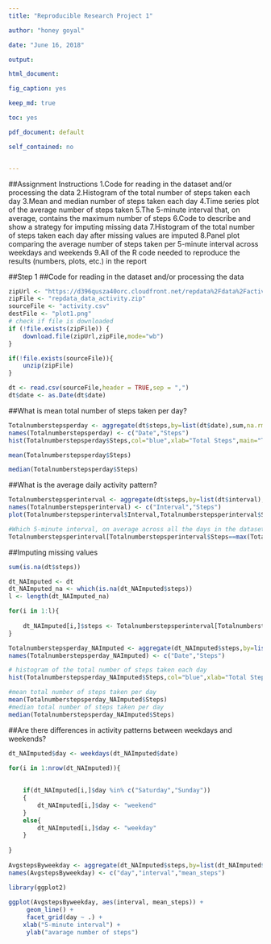 ---
title: "Reproducible Research Project 1" 

author: "honey goyal" 

date: "June 16, 2018" 

output: 

html_document: 

fig_caption: yes 

keep_md: true 

toc: yes 

pdf_document: default 

self_contained: no 


---

##Assignment Instructions 
1.Code for reading in the dataset and/or processing the data 
2.Histogram of the total number of steps taken each day 
3.Mean and median number of steps taken each day 
4.Time series plot of the average number of steps taken 
5.The 5-minute interval that, on average, contains the maximum number of steps 
6.Code to describe and show a strategy for imputing missing data 
7.Histogram of the total number of steps taken each day after missing values are imputed 
8.Panel plot comparing the average number of steps taken per 5-minute interval across weekdays and weekends 
9.All of the R code needed to reproduce the results (numbers, plots, etc.) in the report 


##Step 1 
##Code for reading in the dataset and/or processing the data 
```{r, echo = TRUE} 
zipUrl <- "https://d396qusza40orc.cloudfront.net/repdata%2Fdata%2Factivity.zip"
zipFile <- "repdata_data_activity.zip"
sourceFile <- "activity.csv"
destFile <- "plot1.png"
# check if file is downloaded
if (!file.exists(zipFile)) {
    download.file(zipUrl,zipFile,mode="wb")
}

if(!file.exists(sourceFile)){
    unzip(zipFile)
}

dt <- read.csv(sourceFile,header = TRUE,sep = ",")
dt$date <- as.Date(dt$date)
```

##What is mean total number of steps taken per day?
```{r , echo=TRUE}
Totalnumberstepsperday <- aggregate(dt$steps,by=list(dt$date),sum,na.rm=TRUE)
names(Totalnumberstepsperday) <- c("Date","Steps")
hist(Totalnumberstepsperday$Steps,col="blue",xlab="Total Steps",main="Total Number of steps per day")

mean(Totalnumberstepsperday$Steps)

median(Totalnumberstepsperday$Steps)
```
##What is the average daily activity pattern?
```{r , echo=TRUE}

Totalnumberstepsperinterval <- aggregate(dt$steps,by=list(dt$interval),mean,na.rm=TRUE)
names(Totalnumberstepsperinterval) <- c("Interval","Steps")
plot(Totalnumberstepsperinterval$Interval,Totalnumberstepsperinterval$Steps,col="blue",type = "l",xlab = "Intervals",ylab = "Average Steps",main = "Average Steps per Interval")

#Which 5-minute interval, on average across all the days in the dataset, contains the maximum number of steps?
Totalnumberstepsperinterval[Totalnumberstepsperinterval$Steps==max(Totalnumberstepsperinterval$Steps),1]
```

##Imputing missing values
```{r , echo=TRUE}
sum(is.na(dt$steps))

dt_NAImputed <- dt
dt_NAImputed_na <- which(is.na(dt_NAImputed$steps))
l <- length(dt_NAImputed_na)

for(i in 1:l){
    
    dt_NAImputed[i,]$steps <- Totalnumberstepsperinterval[Totalnumberstepsperinterval$Interval==dt_NAImputed[i,]$interval,]$Steps
}

Totalnumberstepsperday_NAImputed <- aggregate(dt_NAImputed$steps,by=list(dt_NAImputed$date),sum,na.rm=TRUE)
names(Totalnumberstepsperday_NAImputed) <- c("Date","Steps")

# histogram of the total number of steps taken each day 
hist(Totalnumberstepsperday_NAImputed$Steps,col="blue",xlab="Total Steps",main="Total Number of steps per day")

#mean total number of steps taken per day
mean(Totalnumberstepsperday_NAImputed$Steps)
#median total number of steps taken per day
median(Totalnumberstepsperday_NAImputed$Steps)

```
##Are there differences in activity patterns between weekdays and weekends?
```{r , echo=TRUE}


dt_NAImputed$day <- weekdays(dt_NAImputed$date)

for(i in 1:nrow(dt_NAImputed)){
    
    
    if(dt_NAImputed[i,]$day %in% c("Saturday","Sunday"))
    {
        dt_NAImputed[i,]$day <- "weekend"
    }
    else{
        dt_NAImputed[i,]$day <- "weekday"
    }
    
}
    
AvgstepsByweekday <- aggregate(dt_NAImputed$steps,by=list(dt_NAImputed$day,dt_NAImputed$interval),mean)
names(AvgstepsByweekday) <- c("day","interval","mean_steps")

library(ggplot2)
    
ggplot(AvgstepsByweekday, aes(interval, mean_steps)) +  
     geom_line() +  
     facet_grid(day ~ .) +      
    xlab("5-minute interval") +  
     ylab("avarage number of steps") 

    
```